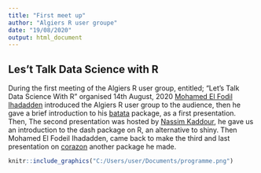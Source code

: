 ```yaml
---
title: "First meet up"
author: "Algiers R user groupe"
date: "19/08/2020"
output: html_document
---
```

## Les't Talk Data Science with R

  During the first meeting of the Algiers R user group, entitled; “Let's Talk Data Science With R” organised 14th August, 2020 [Mohamed El Fodil Ihadadden](https://twitter.com/moh_fodil) introduced the Algiers R user group to the audience, then he gave a brief introduction to his [batata](https://github.com/feddelegrand7/batata) package, as a first presentation.
Then, The second presentation was hosted by [Nassim Kaddour](https://twitter.com/nssmmn), he gave us an introduction to the dash package on R, an alternative to shiny.
Then Mohamed El Fodeil Ihadadden, came back to make the third and last presentation on [corazon](https://github.com/feddelegrand7/corazon) another package he made.

```r
knitr::include_graphics("C:/Users/user/Documents/programme.png")
``` 